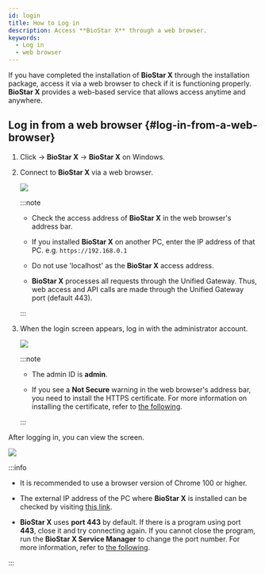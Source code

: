 ```yaml
---
id: login
title: How to Log in
description: Access **BioStar X** through a web browser.
keywords:
  - Log in
  - web browser
---
```


If you have completed the installation of **BioStar X** through the installation package, access it via a web browser to check if it is functioning properly. **BioStar X** provides a web-based service that allows access anytime and anywhere.

## Log in from a web browser {#log-in-from-a-web-browser}

1. Click <Start/> → **BioStar X** → **BioStar X** on Windows. 

2. Connect to **BioStar X** via a web browser.

   <Image src='/img/common/biostarx-login-web-browser-ip-address.png' alone />

   :::note

   * Check the access address of **BioStar X** in the web browser's address bar.

   * If you installed **BioStar X** on another PC, enter the IP address of that PC. e.g. `https://192.168.0.1`

   * Do not use 'localhost' as the **BioStar X** access address.

   * **BioStar X** processes all requests through the Unified Gateway. Thus, web access and API calls are made through the Unified Gateway port (default 443).

   :::

3. When the login screen appears, log in with the administrator account.

   <Image src='/img/biostarx-login.png' />

   :::note

   * The admin ID is **admin**. 

   * If you see a **Not Secure** warning in the web browser's address bar, you need to install the HTTPS certificate. For more information on installing the certificate, refer to [the following](settings-server-https).

   :::

After logging in, you can view the <Cmd sid='shell.header.launcher' /> screen.

<Image src='/img/biostarx-main-launcher.png' alone />

:::info

* It is recommended to use a browser version of Chrome 100 or higher.

* The external IP address of the PC where **BioStar X** is installed can be checked by visiting [this link](https://whatismyipaddress.com/).

* **BioStar X** uses **port 443** by default. If there is a program using port **443**, close it and try connecting again. If you cannot close the program, run the **BioStar X Service Manager** to change the port number. For more information, refer to [the following](change-port).

:::
